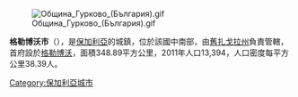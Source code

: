 [[Image:Община_Гурково_(България).gif|right]]

'''格勒博沃市'''（{{lang-bg|Гълъбово}}），是[[保加利亞|保加利亞]]的城鎮，位於該國中南部，由[[舊扎戈拉州|舊扎戈拉州]]負責管轄，首府設於[[格勒博沃|格勒博沃]]，面積348.89平方公里，2011年人口13,394，人口密度每平方公里38.39人。

{{Coord|42.667|N|25.733|E|display=title}}

{{Bulgaria-geo-stub}}
[[Category:保加利亞城市|Category:保加利亞城市]]